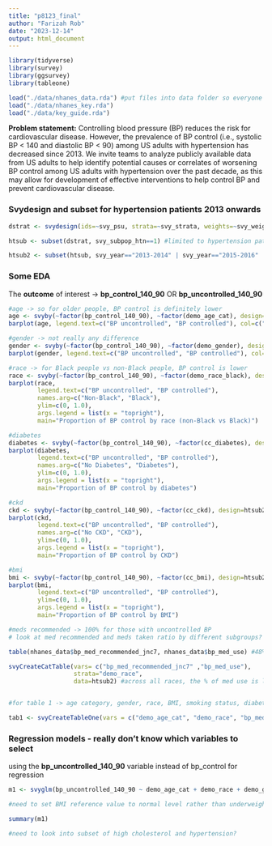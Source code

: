 ```yaml
---
title: "p8123_final"
author: "Farizah Rob"
date: "2023-12-14"
output: html_document
---
```


```r
library(tidyverse)
library(survey)
library(ggsurvey)
library(tableone)
```


```r
load("./data/nhanes_data.rda") #put files into data folder so everyone can run this (same for below)
load("./data/nhanes_key.rda") 
load("./data/key_guide.rda")
```

**Problem statement:** Controlling blood pressure (BP) reduces the risk for cardiovascular disease. However, the prevalence of BP control (i.e., systolic BP < 140 and diastolic BP < 90) among US adults with hypertension has decreased since 2013. We invite teams to analyze publicly available data from US adults to help identify potential causes or correlates of worsening BP control among US adults with hypertension over the past decade, as this may allow for development of effective interventions to help control BP and prevent cardiovascular disease.


### Svydesign and subset for hypertension patients 2013 onwards

```r
dstrat <- svydesign(ids=~svy_psu, strata=~svy_strata, weights=~svy_weight_mec, data=nhanes_data, nest=TRUE) 

htsub <- subset(dstrat, svy_subpop_htn==1) #limited to hypertension patients

htsub2 <- subset(htsub, svy_year=="2013-2014" | svy_year=="2015-2016" | svy_year=="2017-2020") #limited to hypertension patents from 2013 onwards
```


### Some EDA

The **outcome** of interest -> **bp_control_140_90** OR **bp_uncontrolled_140_90**

```r
#age -> so for older people, BP control is definitely lower
age <- svyby(~factor(bp_control_140_90), ~factor(demo_age_cat), design=htsub2, svymean, na.rm=TRUE)
barplot(age, legend.text=c("BP uncontrolled", "BP controlled"), col=c("pink", "purple"), main="Proportion of BP control by age category") 

#gender -> not really any difference 
gender <- svyby(~factor(bp_control_140_90), ~factor(demo_gender), design=htsub2, svymean, na.rm=TRUE)
barplot(gender, legend.text=c("BP uncontrolled", "BP controlled"), col=c("pink", "purple"), main="Proportion of BP control by gender") #not much of a change

#race -> for Black people vs non-Black people, BP control is lower
race <- svyby(~factor(bp_control_140_90), ~factor(demo_race_black), design=htsub2, svymean, na.rm=TRUE)
barplot(race, 
        legend.text=c("BP uncontrolled", "BP controlled"), 
        names.arg=c("Non-Black", "Black"), 
        ylim=c(0, 1.0),
        args.legend = list(x = "topright"), 
        main="Proportion of BP control by race (non-Black vs Black)")

#diabetes
diabetes <- svyby(~factor(bp_control_140_90), ~factor(cc_diabetes), design=htsub2, svymean, na.rm=TRUE)
barplot(diabetes, 
        legend.text=c("BP uncontrolled", "BP controlled"), 
        names.arg=c("No Diabetes", "Diabetes"), 
        ylim=c(0, 1.0),
        args.legend = list(x = "topright"), 
        main="Proportion of BP control by diabetes")

#ckd
ckd <- svyby(~factor(bp_control_140_90), ~factor(cc_ckd), design=htsub2, svymean, na.rm=TRUE)
barplot(ckd, 
        legend.text=c("BP uncontrolled", "BP controlled"), 
        names.arg=c("No CKD", "CKD"), 
        ylim=c(0, 1.0),
        args.legend = list(x = "topright"), 
        main="Proportion of BP control by CKD")

#bmi 
bmi <- svyby(~factor(bp_control_140_90), ~factor(cc_bmi), design=htsub2, svymean, na.rm=TRUE)
barplot(bmi, 
        legend.text=c("BP uncontrolled", "BP controlled"), 
        ylim=c(0, 1.0),
        args.legend = list(x = "topright"), 
        main="Proportion of BP control by BMI")

#meds recommended -> 100% for those with uncontrolled BP
# look at med recommended and meds taken ratio by different subgroups?

table(nhanes_data$bp_med_recommended_jnc7, nhanes_data$bp_med_use) #48% of people recommended medication do not take medication

svyCreateCatTable(vars= c("bp_med_recommended_jnc7" ,"bp_med_use"), 
                  strata="demo_race", 
                  data=htsub2) #across all races, the % of med use is lower than % recommended -? this gap is highest for NH Black


#for table 1 -> age category, gender, race, BMI, smoking status, diabetes, CKD, cholesterol, recommended medication use, medication use 

tab1 <- svyCreateTableOne(vars = c("demo_age_cat", "demo_race", "bp_med_recommended_jnc7", "bp_med_recommended_accaha", "bp_med_use", "chol_total", "chol_hdl", "chol_ldl", "chol_trig", "chol_med_use", "cc_bmi", "cc_ckd", "cc_diabetes", "cc_cvd_any"), strata="bp_control_140_90", data=htsub2)

```

### Regression models - really don't know which variables to select 

using the **bp_uncontrolled_140_90** variable instead of bp_control for regression

```r
m1 <- svyglm(bp_uncontrolled_140_90 ~ demo_age_cat + demo_race + demo_gender + cc_smoke + cc_bmi+ cc_diabetes + cc_ckd + cc_cvd_any + chol_trig + chol_ldl + chol_hdl, design = htsub2, family=quasibinomial()) #does it make sense to add bp medication use and recommended variables? they are prescribed bc of the uncontrolled bp

#need to set BMI reference value to normal level rather than underweight

summary(m1)

#need to look into subset of high cholesterol and hypertension?
```

